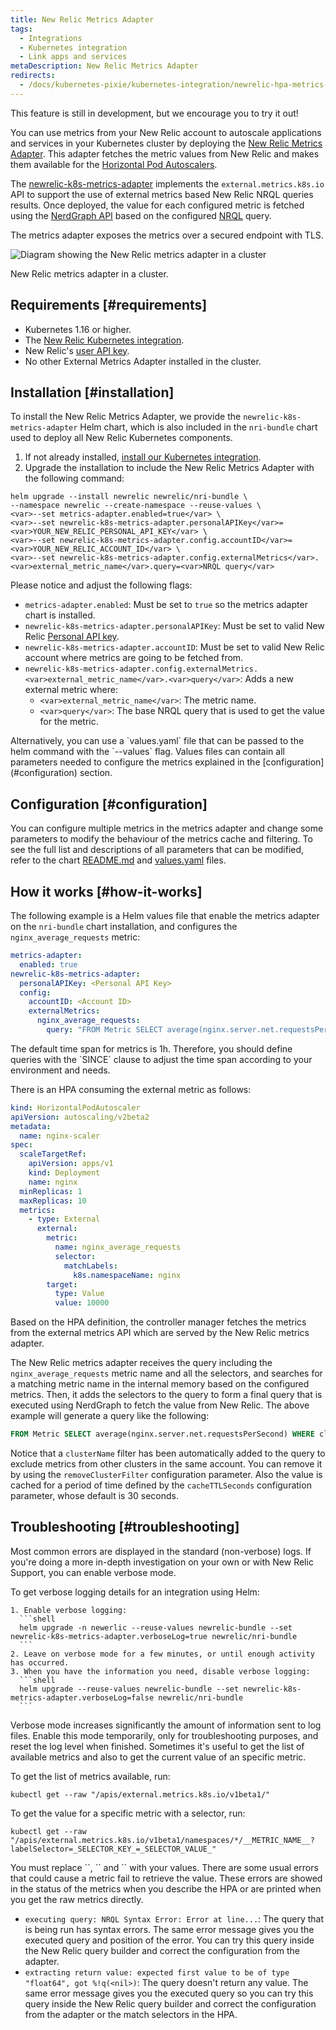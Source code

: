 ```yaml
---
title: New Relic Metrics Adapter
tags:
  - Integrations
  - Kubernetes integration
  - Link apps and services
metaDescription: New Relic Metrics Adapter
redirects:
  - /docs/kubernetes-pixie/kubernetes-integration/newrelic-hpa-metrics-adapter/newrelic-metrics-adapter
---
```


<Callout title="BETA FEATURE">
This feature is still in development, but we encourage you to try it out!
</Callout>

You can use metrics from your New Relic account to autoscale applications and services in your Kubernetes cluster by deploying the [New Relic Metrics Adapter](https://github.com/newrelic/newrelic-k8s-metrics-adapter). This adapter fetches the metric values from New Relic and makes them available for the [Horizontal Pod Autoscalers](https://kubernetes.io/docs/tasks/run-application/horizontal-pod-autoscale/).

The [newrelic-k8s-metrics-adapter](https://github.com/newrelic/newrelic-k8s-metrics-adapter) implements the `external.metrics.k8s.io` API to support the use of external metrics based New Relic NRQL queries results. Once deployed, the value for each configured metric is fetched using the [NerdGraph API](https://docs.newrelic.com/docs/apis/nerdgraph/get-started/introduction-new-relic-nerdgraph/) based on the configured [NRQL](https://docs.newrelic.com/docs/query-your-data/nrql-new-relic-query-language/) query.

The metrics adapter exposes the metrics over a secured endpoint with TLS.

![Diagram showing the New Relic metrics adapter in a cluster](./images/adapter-diagram.svg "Diagram showing the newrelic metrics adapter in a cluster")

<figcaption>
  New Relic metrics adapter in a cluster.
</figcaption>

## Requirements [#requirements]

- Kubernetes 1.16 or higher.
- The [New Relic Kubernetes integration](/docs/integrations/kubernetes-integration/installation/kubernetes-integration-install-configure).
- New Relic's [user API key](/docs/apis/intro-apis/new-relic-api-keys/#user-api-key).
- No other External Metrics Adapter installed in the cluster.

## Installation [#installation]

To install the New Relic Metrics Adapter, we provide the `newrelic-k8s-metrics-adapter` Helm chart, which is also included in the `nri-bundle` chart used to deploy all New Relic Kubernetes components.

1. If not already installed, [install our Kubernetes integration](/docs/kubernetes-pixie/kubernetes-integration/installation/kubernetes-integration-install-configure/#installer).
2. Upgrade the installation to include the New Relic Metrics Adapter with the following command:

```
helm upgrade --install newrelic newrelic/nri-bundle \
--namespace newrelic --create-namespace --reuse-values \
<var>--set metrics-adapter.enabled=true</var> \
<var>--set newrelic-k8s-metrics-adapter.personalAPIKey</var>=<var>YOUR_NEW_RELIC_PERSONAL_API_KEY</var> \
<var>--set newrelic-k8s-metrics-adapter.config.accountID</var>=<var>YOUR_NEW_RELIC_ACCOUNT_ID</var> \
<var>--set newrelic-k8s-metrics-adapter.config.externalMetrics</var>.<var>external_metric_name</var>.query=<var>NRQL query</var>
```

Please notice and adjust the following flags:
- `metrics-adapter.enabled`: Must be set to `true` so the metrics adapter chart is installed.
- `newrelic-k8s-metrics-adapter.personalAPIKey`: Must be set to valid New Relic [Personal API key](https://docs.newrelic.com/docs/apis/intro-apis/new-relic-api-keys/#user-api-key).
- `newrelic-k8s-metrics-adapter.accountID`: Must be set to valid New Relic account where metrics are going to be fetched from.
- `newrelic-k8s-metrics-adapter.config.externalMetrics.<var>external_metric_name</var>.<var>query</var>`: Adds a new external metric where:
  - `<var>external_metric_name</var>`: The metric name.
  - `<var>query</var>`: The base NRQL query that is used to get the value for the metric.

<Callout variant="tip">
  Alternatively, you can use a `values.yaml` file that can be passed to the helm command with the `--values` flag.
  Values files can contain all parameters needed to configure the metrics explained in the [configuration](#configuration) section.
</Callout>

## Configuration [#configuration]

You can configure multiple metrics in the metrics adapter and change some parameters to modify the behaviour of the metrics cache and filtering. To see the full list and descriptions of all parameters that can be modified, refer to the chart [README.md](https://github.com/newrelic/helm-charts/blob/master/charts/newrelic-k8s-metrics-adapter/README.md) and [values.yaml](https://github.com/newrelic/helm-charts/blob/master/charts/newrelic-k8s-metrics-adapter/values.yaml) files.

## How it works [#how-it-works]

The following example is a Helm values file that enable the metrics adapter on the `nri-bundle` chart installation, and configures the `nginx_average_requests` metric:

```yaml
metrics-adapter:
  enabled: true
newrelic-k8s-metrics-adapter:
  personalAPIKey: <Personal API Key>
  config:
    accountID: <Account ID>
    externalMetrics:
      nginx_average_requests:
        query: "FROM Metric SELECT average(nginx.server.net.requestsPerSecond) SINCE 2 MINUTES AGO"
```

<Callout variant="caution">
The default time span for metrics is 1h. Therefore, you should define queries with the `SINCE` clause to adjust the time span according to your environment and needs.
</Callout>

There is an HPA consuming the external metric as follows:

```yaml
kind: HorizontalPodAutoscaler
apiVersion: autoscaling/v2beta2
metadata:
  name: nginx-scaler
spec:
  scaleTargetRef:
    apiVersion: apps/v1
    kind: Deployment
    name: nginx
  minReplicas: 1
  maxReplicas: 10
  metrics:
    - type: External
      external:
        metric:
          name: nginx_average_requests
          selector:
            matchLabels:
              k8s.namespaceName: nginx
        target:
          type: Value
          value: 10000
```

Based on the HPA definition, the controller manager fetches the metrics from the external metrics API which are served by the New Relic metrics adapter.

The New Relic metrics adapter receives the query including the `nginx_average_requests` metric name and all the selectors, and searches for a matching metric name in the internal memory based on the configured metrics. Then, it adds the selectors to the query to form a final query that is executed using NerdGraph to fetch the value from New Relic. The above example will generate a query like the following:

```sql
FROM Metric SELECT average(nginx.server.net.requestsPerSecond) WHERE clusterName=<clusterName> AND `k8s.namespaceName`='nginx' SINCE 2 MINUTES AGO
```

Notice that a `clusterName` filter has been automatically added to the query to exclude metrics from other clusters in the same account. You can remove it by using the `removeClusterFilter` configuration parameter. Also the value is cached for a period of time defined by the `cacheTTLSeconds` configuration parameter, whose default is 30 seconds.

## Troubleshooting [#troubleshooting]

<CollapserGroup>
  <Collapser
    className="freq-link"
    id="verbose-helm"
    title="Get verbose logs"
  >
  Most common errors are displayed in the standard (non-verbose) logs. If you're doing a more in-depth investigation on your own or with New Relic Support, you can enable verbose mode.

  To get verbose logging details for an integration using Helm:

    1. Enable verbose logging:
      ```shell
      helm upgrade -n newerlic --reuse-values newrelic-bundle --set newrelic-k8s-metrics-adapter.verboseLog=true newrelic/nri-bundle
      ```
    2. Leave on verbose mode for a few minutes, or until enough activity has occurred.
    3. When you have the information you need, disable verbose logging:
      ```shell
      helm upgrade --reuse-values newrelic-bundle --set newrelic-k8s-metrics-adapter.verboseLog=false newrelic/nri-bundle
      ```
  <Callout variant="caution">
    Verbose mode increases significantly the amount of information sent to log files. Enable this mode temporarily, only for troubleshooting purposes, and reset the log level when finished.
  </Callout>

  </Collapser>
  <Collapser
    className="freq-link"
    id="verbose-helm"
    title="Get raw metrics"
  >
  Sometimes it's useful to get the list of available metrics and also to get the current value of an specific metric.

  To get the list of metrics available, run:

  ```shell
  kubectl get --raw "/apis/external.metrics.k8s.io/v1beta1/"
  ```

  To get the value for a specific metric with a selector, run:

  ```shell
  kubectl get --raw "/apis/external.metrics.k8s.io/v1beta1/namespaces/*/__METRIC_NAME__?labelSelector=_SELECTOR_KEY_=_SELECTOR_VALUE_"
  ```

  <Callout variant="tip">
  You must replace `<metric_name>`, `<selector_key>` and `<selector_value>` with your values.
  </Callout>

  </Collapser>
  <Collapser
    className="freq-link"
    id="verbose-helm"
    title="Metrics not working"
  >
  There are some usual errors that could cause a metric fail to retrieve the value. These errors are showed in the status of the metrics when you describe the HPA or are printed when you get the raw metrics directly.

  - `executing query: NRQL Syntax Error: Error at line...`: The query that is being run has syntax errors. The same error message gives you the executed query and position of the error. You can try this query inside the New Relic query builder and correct the configuration from the adapter.
  - `extracting return value: expected first value to be of type "float64", got %!q(<nil>)`: The query doesn't return any value. The same error message gives you the executed query so you can try this query inside the New Relic query builder and correct the configuration from the adapter or the match selectors in the HPA.


  </Collapser>
</CollapserGroup>
